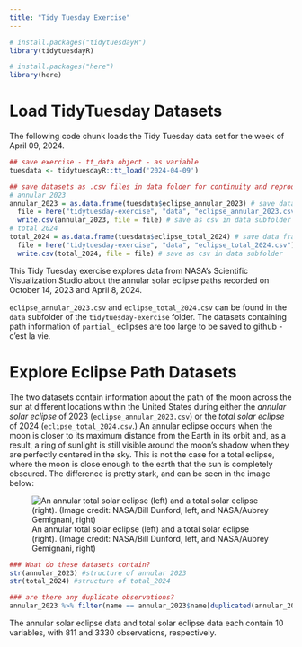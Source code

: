 ```yaml
---
title: "Tidy Tuesday Exercise"
---
```


```r
# install.packages("tidytuesdayR")
library(tidytuesdayR)

# install.packages("here")
library(here)
```

# Load TidyTuesday Datasets

The following code chunk loads the Tidy Tuesday data set for the week of April 09, 2024. 

```r
## save exercise - tt_data object - as variable
tuesdata <- tidytuesdayR::tt_load('2024-04-09')

## save datasets as .csv files in data folder for continuity and reproducibility
# annular 2023
annular_2023 = as.data.frame(tuesdata$eclipse_annular_2023) # save data frame in environment
  file = here("tidytuesday-exercise", "data", "eclipse_annular_2023.csv") 
  write.csv(annular_2023, file = file) # save as csv in data subfolder
# total 2024
total_2024 = as.data.frame(tuesdata$eclipse_total_2024) # save data frame in environment
  file = here("tidytuesday-exercise", "data", "eclipse_total_2024.csv") 
  write.csv(total_2024, file = file) # save as csv in data subfolder

```

This Tidy Tuesday exercise explores data from NASA’s Scientific Visualization Studio about the annular solar eclipse paths recorded on October 14, 2023 and April 8, 2024. 

`eclipse_annular_2023.csv` and `eclipse_total_2024.csv` can be found in the `data` subfolder of the `tidytuesday-exercise` folder. The datasets containing path information of `partial_` eclipses are too large to be saved to github - c'est la vie. 

# Explore Eclipse Path Datasets

The two datasets contain information about the path of the moon across the sun at different locations within the United States during either the *annular solar eclipse* of 2023 (`eclipse_annular_2023.csv`) or the *total solar eclipse* of 2024 (`eclipse_total_2024.csv`.) An annular eclipse occurs when the moon is closer to its maximum distance from the Earth in its orbit and, as a result, a ring of sunlight is still visible around the moon's shadow when they are perfectly centered in the sky. This is not the case for a total eclipse, where the moon is close enough to the earth that the sun is completely obscured. The difference is pretty stark, and can be seen in the image below:

![An annular total solar eclipse (left) and a total solar eclipse (right). (Image credit: NASA/Bill Dunford, left, and NASA/Aubrey Gemignani, right)](assets/images/annular_v_total_eclipse.png)

```r
### What do these datasets contain? 
str(annular_2023) #structure of annular 2023
str(total_2024) #structure of total_2024

### are there any duplicate observations?
annular_2023 %>% filter(name == annular_2023$name[duplicated(annular_2023$name)])

```

The annular solar eclipse data and total solar eclipse data each contain 10 variables, with 811 and 3330 observations, respectively. 

